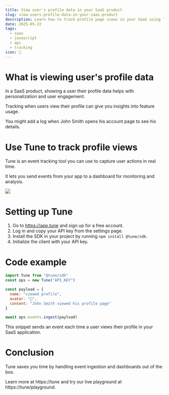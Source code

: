 ```yaml
---
title: View user's profile data in your SaaS product
slug: view-users-profile-data-in-your-saas-product
description: Learn how to track profile page views in your SaaS using Tune. Send events when users access their profile data.
date: 2025-05-22
tags:
  - saas
  - javascript
  - api
  - tracking
icon: 👤
---
```


# What is viewing user's profile data

In a SaaS product, showing a user their profile data helps with personalization and user engagement.

Tracking when users view their profile can give you insights into feature usage.

You might add a log when John Smith opens his account page to see his details.

# Use Tune to track profile views

Tune is an event tracking tool you can use to capture user actions in real time.

It lets you send events from your app to a dashboard for monitoring and analysis.

![](https://tune/images/misc/ops-usage.jpg)

# Setting up Tune

1. Go to https://app.tune and sign up for a free account.
2. Log in and copy your API key from the settings page.
3. Install the SDK in your project by running `npm install @tune/sdk`.
4. Initialize the client with your API key.

# Code example

```javascript
import Tune from "@tune/sdk"
const ops = new Tune("API_KEY")

const payload = {
  name: "viewed profile",
  avatar: "👤",
  content: "John Smith viewed his profile page"
}

await ops.events.ingest(payload)
```

This snippet sends an event each time a user views their profile in your SaaS application.

# Conclusion

Tune saves you time by handling event ingestion and dashboards out of the box.

Learn more at https://tune and try our live playground at https://tune/playground.